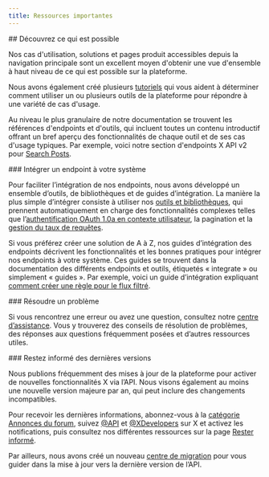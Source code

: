 ```yaml
---
title: Ressources importantes
---
```


<div id="learn-about-whats-possible">
  ## Découvrez ce qui est possible
</div>

Nos cas d&#39;utilisation, solutions et pages produit accessibles depuis la navigation principale sont un excellent moyen d&#39;obtenir une vue d&#39;ensemble à haut niveau de ce qui est possible sur la plateforme.

Nous avons également créé plusieurs [tutoriels](/fr/tutorials) qui vous aident à déterminer comment utiliser un ou plusieurs outils de la plateforme pour répondre à une variété de cas d&#39;usage.

Au niveau le plus granulaire de notre documentation se trouvent les références d&#39;endpoints et d&#39;outils, qui incluent toutes un contenu introductif offrant un bref aperçu des fonctionnalités de chaque outil et de ses cas d&#39;usage typiques. Par exemple, voici notre section d&#39;endpoints X API v2 pour [Search Posts](/fr/x-api/posts/search/introduction).

<div id="integrate-an-endpoint-into-your-system">
  ### Intégrer un endpoint à votre système
</div>

Pour faciliter l’intégration de nos endpoints, nous avons développé un ensemble d’outils, de bibliothèques et de guides d’intégration. La manière la plus simple d’intégrer consiste à utiliser nos [outils et bibliothèques](/fr/x-api/tools-and-libraries/overview), qui prennent automatiquement en charge des fonctionnalités complexes telles que l’[authentification OAuth 1.0a en contexte utilisateur](/fr/resources/fundamentals/authentication#oauth-1-0a-2), la pagination et la [gestion du taux de requêtes](/fr/resources/fundamentals/rate-limits).

Si vous préférez créer une solution de A à Z, nos guides d’intégration des endpoints décrivent les fonctionnalités et les bonnes pratiques pour intégrer nos endpoints à votre système. Ces guides se trouvent dans la documentation des différents endpoints et outils, étiquetés « integrate » ou simplement « guides ». Par exemple, voici un guide d’intégration expliquant [comment créer une règle pour le flux filtré](/fr/x-api/posts/filtered-stream/integrate/build-a-rule).

<div id="troubleshoot-an-issue">
  ### Résoudre un problème
</div>

Si vous rencontrez une erreur ou avez une question, consultez notre [centre d’assistance](https://developer.x.com/en/support/twitter-api). Vous y trouverez des conseils de résolution de problèmes, des réponses aux questions fréquemment posées et d’autres ressources utiles.

<div id="keep-up-to-date-with-the-latest-releases">
  ### Restez informé des dernières versions
</div>

Nous publions fréquemment des mises à jour de la plateforme pour activer de nouvelles fonctionnalités X via l’API. Nous visons également au moins une nouvelle version majeure par an, qui peut inclure des changements incompatibles.

Pour recevoir les dernières informations, abonnez-vous à la [catégorie Annonces du forum](https://devcommunity.x.com/c/announcements/22), suivez [@API](https://x.com/api) et [@XDevelopers](https://x.com/XDevelopers) sur X et activez les notifications, puis consultez nos différentes ressources sur la page [Rester informé](https://developer.x.com/en/stay-informed).

Par ailleurs, nous avons créé un nouveau [centre de migration](/fr/x-api/migrate/overview) pour vous guider dans la mise à jour vers la dernière version de l’API.